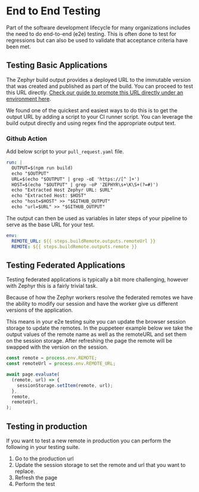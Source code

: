 # End to End Testing

Part of the software development lifecycle for many organizations includes the need to do end-to-end (e2e) testing.
This is often done to test for regressions but can also be used to validate that acceptance criteria have been met.

## Testing Basic Applications

The Zephyr build output provides a deployed URL to the immutable version that was created and published as part of the build.
You can proceed to test this URL directly. [Check our guide to promote this URL directly under an environment here](/features/tags-environments).

We found one of the quickest and easiest ways to do this is to get the output URL by adding a script to your CI runner script.
You can leverage the build output directly and using regex find the appropriate output text.

### Github Action

Add below script to your `pull_request.yaml` file.

```yml title=pull_request.yml
run: |
  OUTPUT=$(npm run build)
  echo "$OUTPUT"
  URL=$(echo "$OUTPUT" | grep -oE 'https://[^ ]+')
  HOST=$(echo "$OUTPUT" | grep -oP 'ZEPHYR\s+\K\S+(?=#)')
  echo "Extracted Host Zephyr URL: $URL"
  echo "Extracted Host: $HOST"
  echo "host=$HOST" >> "$GITHUB_OUTPUT"
  echo "url=$URL" >> "$GITHUB_OUTPUT"
```

The output can then be used as variables in later steps of your pipeline to serve as the base URL for your test.

```yml title=pull_request.yml
env:
  REMOTE_URL: ${{ steps.buildRemote.outputs.remoteUrl }}
  REMOTE: ${{ steps.buildRemote.outputs.remote }}
```

## Testing Federated Applications

Testing federated applications is typically a bit more challenging, however with Zephyr this is a fairly trivial task.

Because of how the Zephyr workers resolve the federated remotes we have the ability to modify our session and have the worker give us different versions of the application.

This means in your e2e testing suite you can update the browser session storage to update the remotes.
In the puppeteer example below we take the output values of the remote name as well as the remoteURL and set them on the session storage.
After refreshing the page the remote will be swapped with the version on the session.

```typescript title=puppeteer-test.ts
const remote = process.env.REMOTE;
const remoteUrl = process.env.REMOTE_URL;

await page.evaluate(
  (remote, url) => {
    sessionStorage.setItem(remote, url);
  },
  remote,
  remoteUrl,
);
```

## Testing in production

If you want to test a new remote in production you can perform the following in your testing suite.

1. Go to the production url
2. Update the session storage to set the remote and url that you want to replace.
3. Refresh the page
4. Perform the test
